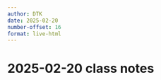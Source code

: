 ```yaml
---
author: DTK
date: 2025-02-20
number-offset: 16
format: live-html
---
```


# 2025-02-20 class notes



